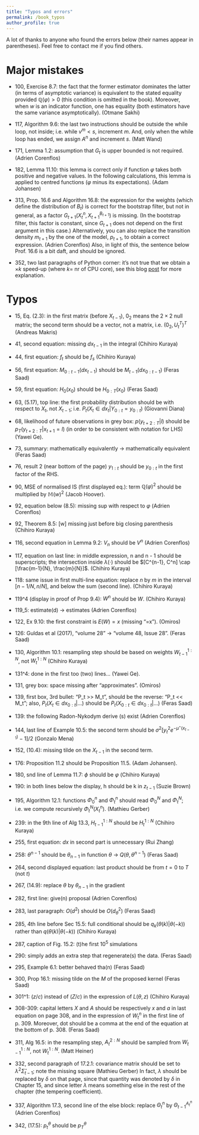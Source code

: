 ```yaml
---
title: "Typos and errors"
permalink: /book_typos
author_profile: true
---
```


A lot of thanks to anyone who found the errors below (their names appear in
parentheses).  Feel free to contact me if you find others. 


# Major mistakes

* 100, Exercise 8.7: the fact that the former estimator dominates the latter
  (in terms of asymptotic variance) is equivalent to the stated equality
  provided $\mathbb{Q}(\varphi)>0$ (this condition is omitted in the book). Moreover, when $w$
  is an indicator function, one has equality (both estimators have the same
  variance asymptotically). (Otmane Sakhi)

* 117, Algorithm 9.6: the last two instructions should be outside the while
  loop, not inside; i.e. while $v^m < s$, increment $m$. And, only when the
  while loop has ended, we assign $A^n$ and increment $s$.
  (Matt Wand)

* 171, Lemma 1.2: assumption that $G_t$ is upper bounded is not required.
  (Adrien Corenflos)

* 182, Lemma 11.10: this lemma is correct only if function $\varphi$ takes both
  positive and negative values. In the following calculations, this lemma is
  applied to centred functions ($\varphi$ minus its expectations). (Adam
  Johansen)

* 313, Prop. 16.6 and Algorithm 16.8: the expression for the weights (which
  define the distribution of $B_t$) is correct for the bootstrap filter, but
  not in general, as a factor $G_{t+1}(X_t^n, X_{t+1}^{B_{t+1}})$ is missing.
  (In the bootstrap filter, this factor is constant, since $G_{t+1}$ does not
  depend on the first argument in this case.) Alternatively, you can also
  replace the transition density $m_{t+1}$ by the one of the model, $p_{t+1}$,
  to obtain a correct expression. (Adrien Corenflos) Also, in light of this,
  the sentence below Prof. 16.6 is a bit daft, and should be ignored. 

* 352, two last paragraphs of Python corner: it's not true that we obtain a
  $\times k$ speed-up (where $k=$ nr of CPU core), see this blog
  [post](https://statisfaction-blog.github.io/posts/25-04-2024-numpy-broke-my-heart/numpy-broke-my-heart.html)
  for more explanation.

# Typos

* 15, Eq. (2.3): in the first matrix (before $X_{t-1}$), $0_2$ means the
  $2\times 2$ null matrix; the second term should be a vector, not a matrix, 
  i.e. $(0_2, U_t^T)^T$ (Andreas Makris)

* 41, second equation: missing $dx_{t-1}$ in the integral (Chihiro Kuraya)

* 44, first equation: $f_t$ should be $f_s$ (Chihiro Kuraya)

* 56, first equation: $M_{0:t-1}(dx_{t-1})$ should be $M_{t-1}(dx_{0:t-1}$)
  (Feras Saad)

* 59, first equation: $H_0(x_0)$ should be $H_{0:T}(x_0)$
  (Feras Saad)

* 63, (5.17), top line: the first probability distribution should be with respect to $X_t$,
  not $X_{t-1};$ i.e. $P_t(X_t \in dx_t | Y_{0:t} = y_{0:t})$ (Giovanni Diana)

* 68, likelihood of future observations in grey box: $p(y_{t+2:T}|l)$ should be
  $p_T(y_{t+2:T}|x_{t+1}=l)$ (in order to be consistent with notation for LHS)
  (Yawei Ge).

* 73, summary: mathematically equivalently -> mathematically equivalent
  (Feras Saad)

* 76, result 2 (near bottom of the page)  $y_{1:t}$ should be $y_{0:t}$ in the
  first factor of the RHS. 

* 90, MSE of normalised IS (first displayed eq.): term $\mathbb{Q}(\varphi)^2$
  should be multiplied by $\mathbb{M}(w)^2$ (Jacob Hoover).

* 92, equation below (8.5): missing sup with respect to $\varphi$ (Adrien Corenflos)

* 92, Theorem 8.5: [w] missing just before big closing parenthesis (Chihiro Kuraya)

* 116, second equation in Lemma 9.2: $V_n$ should be $V^n$ (Adrien Corenflos)

* 117, equation on last line: in middle expression, n and n - 1 should be superscripts;
  the intersection inside $\lambda(\cdot)$ should be $[C^{n-1}, C^n] \cap [\frac{m-1}{N}, \frac{m}{N}]$.
  (Chihiro Kuraya)

* 118: same issue in first multi-line equation: replace $n$ by $m$ in the interval
  $[n-1/N, n/N]$, and below the sum (second line).  (Chihiro Kuraya)

* 119^4 (display in proof of Prop 9.4): $W^n$ should be $W$. (Chihiro Kuraya)

* 119_5: estimate(d) -> estimates (Adrien Corenflos)

* 122, Ex 9.10: the first constraint is $E(W)=x$ (missing "=x"). (Omiros)

* 126: Guldas et al (2017), "volume 28" -> "volume 48, Issue 28". (Feras Saad)

* 130, Algorithm 10.1: resampling step should be based on weights 
$W_{t-1}^{1:N}$, not $W_t^{1:N}$ (Chihiro Kuraya)

* 131^4: done in the first too (two) lines... (Yawei Ge).

* 131, grey box: space missing after "approximates". (Omiros)

* 139, first box, 3rd bullet: "P_t >> M_t", should be the reverse: "P_t << M_t";
  also, $P_t(X_t \in dx_{0:t} | \ldots )$ should be $P_t(X_{0:t} \in dx_{0:t} | \ldots )$ (Feras Saad)

* 139: the following Radon-Nykodym derive (s) exist (Adrien Corenflos)

* 144, last line of Example 10.5: the second term should be $\sigma^2[y_t^2
  e^{-\mu^\star(x_{t-1})} - 1] /2$ (Gonzalo Mena)

* 152, (10.4): missing tilde on the $X_{t-1}$ in the second term.

* 176: Proposition 11.2 should be Proposition 11.5. (Adam Johansen). 

* 180, snd line of Lemma 11.7: $\phi$ should be $\varphi$ (Chihiro Kuraya)

* 190: in both lines below the display, h should be k in $z_{t-1}$ (Suzie Brown)

* 195, Algorithm 12.1: functions $\Phi_0^n$ and $\Phi_t^n$ should read
  $\Phi_0^N$ and $\Phi_t^N$; i.e. we compute recursively $\Phi_t^N(X_t^n)$.
  (Mathieu Gerber)

* 239: in the 9th line of Alg 13.3, $H_{t-1}^{1:N}$ should be $H_t^{1:N}$ (Chihiro
  Kuraya)

* 255, first equation: $dx$ in second part is unnecessary (Rui Zhang)

* 258: $\theta^{n-1}$ should be $\theta_{n-1}$ in function $\theta$ -> $Q(\theta, \theta^{n-1})$ (Feras Saad)

* 264, second displayed equation: last product should be from $t=0$ to $T$ (not $t$)

* 267, (14.9): replace $\theta$ by $\theta_{n-1}$ in the gradient

* 282, first line: give(n) proposal (Adrien Corenflos)

* 283, last paragraph: $O(d^2)$ should be $O(d_{\theta}^2)$ (Feras Saad)

* 285, 4th line before Sec 15.5: full conditional should be
  $q_k(\theta(k)|\theta(-k))$ rather than $q(\theta(k)|\theta(-k))$ (Chihiro Kuraya)

* 287, caption of Fig. 15.2: (t)he first $10^5$ simulations

* 290: simply adds an extra step that regenerate(s) the data. (Feras Saad)

* 295, Example 6.1: better behaved tha(n) (Feras Saad)

* 300, Prop 16.1: missing tilde on the $M$ of the proposed kernel (Feras Saad)

* 301^1: $(z/c)$ instead of $(Z/c)$ in the expression of $L(\theta, z)$ (Chihiro
  Kuraya)

* 308-309: capital letters $X$ and $A$ should be respectively $x$ and $a$ in
  last equation on page 308, and in the expression of $W_t^n$ in the first line
  of p. 309. Moreover, dot should be a comma at the end of the equation at the 
  bottom of p. 308.  (Feras Saad)

* 311, Alg 16.5: in the resampling step, $A_t^{2:N}$ should be sampled from
  $W_{t-1}^{1:N}$, not $W_{t}^{1:N}$. (Matt Heiner)

* 332, second paragraph of 17.2.1: covariance matrix should be set to
  $\lambda^2\hat{\Sigma}_{t-1}$; note the missing square (Mathieu Gerber) In
  fact, $\lambda$ should be replaced by $\delta$ on that page, since that quantity
  was denoted by $\delta$ in Chapter 15, and since letter $\lambda$ means something
  else in the rest of the chapter (the tempering coefficient).

* 337, Algorithm 17.3, second line of the else block: replace $\Theta_t^n$ by
  $\Theta_{t-1}^{A_t^n}$ (Adrien Corenflos)

* 342, (17.5): $p_t^\theta$ should be $p_T^\theta$
